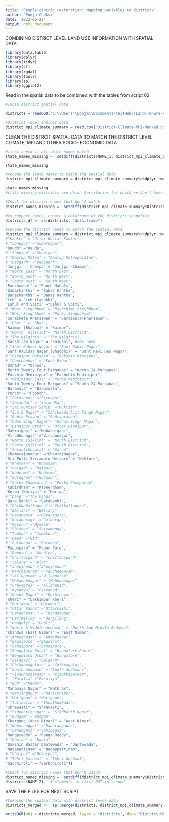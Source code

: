 ```yaml
---
title: "People-centric restoration: Mapping variables to districts"
author: "Pooja Choksi"
date: '2022-06-22'
output: html_document
---
```


COMBINING DISTRICT LEVEL LAND USE INFORMATION WITH SPATIAL DATA

```r

library(data.table)
library(dplyr)
library(tidyr)
library(sf)
library(rgdal)
library(tools)
library(sp)
library(ggplot2)

```

Read in the spatial data to be combined with the tables from script 02.

```r

#India district spatial data

districts = readOGR("C:\\Users\\pooja\\Documents\\GitHub\\Land-Tenure-Restoration-Potential\\Land-Tenure-Restoration-Potential\\Census2011-District-Shapefiles\\IND_adm2.shp")

#District level indices data 
district_mpi_climate_summary = read.csv("District-Climate-MPI-Ranked.csv")

```

CLEAN THE DISTRCIT SPATIAL DATA TO MATCH THE DISTRICT LEVEL CLIMATE, MPI AND OTHER SOCIO- ECONOMIC DATA 

```r

#first check if all state names match 
state_names_missing =  setdiff(districts$NAME_1, district_mpi_climate_summary$State)   # elements in first NOT in second

state_names_missing

#recode the state names to match the spatial data 
district_mpi_climate_summary = district_mpi_climate_summary%>%dplyr::mutate(State = recode(State, "Jammu And Kashmir" ="Jammu and Kashmir"))

state_names_missing 
#still missing districts are Union territories for which we don't have climate vulnerability data

#Check for district names that don't match
district_names_missing =  setdiff(district_mpi_climate_summary$District_Name, districts$NAME_2)   # elements in first NOT in second

#to compare names, create a dataframe of the districts shapefile
districts_df <- as(districts, "data.frame")

#recode the district names to match the spatial data 
district_mpi_climate_summary = district_mpi_climate_summary%>%dplyr::mutate(District_Name = recode(District_Name, 
#"Kanker" = "Uttar Bastar Kanker",
# "Sonepur" ="Subarnapur",
"Baudh" ="Bauda",
# "Shopian" ="Shupiyan",
# "Kamrup Metro" = "Kamrup Metropolitan",
# "Deogarh" ="Debagarh",
"Janjgir - Champa" = "Janjgir-Champa",
# "North_East" = "North East",
# "North_West" = "North West",
# "South_West" = "South West",
"Panchmahal" = "Panch Mahals",
"Sabarkantha" = "Sabar Kantha",
"Banaskantha" = "Banas Kantha",
"Leh" = "Leh (Ladakh)", 
"Lahul And Spiti" ="Lahul & Spiti",
# "West Singhbhum" = "Pashchimi Singhbhum",
# "West Singhbhum" = "Purbi Singhbhum",   
"Saraikela Kharsawan" = "Saraikela-kharsawan", 
# "Dhar " = "Dhar", 
"Kaimur (Bhabua)" = "Kaimur",
# "North  District"= "North District",
# "The_Nilgiris" = "The Nilgiris", 
"Kanshiram Nagar" = "Kasganj", #new name 
# "Sant Kabeer Nagar" = "Sant Kabir Nagar",
"Sant Ravidas Nagar (Bhadohi)" = "Sant Ravi Das Nagar",
# "Dinajpur Dakshin" = "Dakshin Dinajpur", 
# "Coochbehar" = "Koch Bihar",
"Dohad" = "Dahod",
"North Twenty Four Parganas" = "North 24 Parganas",
"Paschim Medinipur" = "Pashchim Medinipur",
# "Medinipur East" = "Purba Medinipur", 
"South Twenty Four Parganas" = "South 24 Parganas",
"Baramula" = "Baramulla",
"Punch" = "Poonch",
# "Ferozepur" ="Firozpur",
# "Jalandar" = "Jalandhar",
# "Sri Muktsar Sahib" ="Muktsar",
# "S.A.S Nagar" = "Sahibzada Ajit Singh Nagar",
# "Rudra Prayag" = "Rudraprayag",
# "Udam Singh Nagar"= "Udham Singh Nagar",
# "Dinajpur Uttar" = "Uttar Dinajpur", 
"Mahrajganj" = "Maharajganj",
"Virudhunagar" ="Virudunagar",
# "North (Sikkim)" = "North District",
# "South (Sikkim)" = "South District",
# "Saran(chhapra)" = "Saran",
"Chamarajanagar" ="Chamrajnagar",
"Sri Potti Sriramulu Nellore" = "Nellore",
# "Khamman" = "Khammam",
# "Raigad" = "Raigarh",
# "Koderma" = "Kodarma",
# "Gurugram" ="Gurgaon",
# "Purbi Champaran" = "Purba Champaran", 
"Kabirdham" = "Kabeerdham",
"Korea (Koriya)" = "Koriya",
# "Dang" ="The Dangs",
"Bara Banki" = "Barabanki",
# "Chikkaballapura" ="Chikballapura",
# "Ballari" = "Bellary",
# "Davangere" ="Davanagere",
# "Kalaburagi" ="Gulbarga",
# "Mysuru" ="Mysore",
# "Shimoga" = "Shivamogga",
# "Tumkur" = "Tumakuru",
# "Beed" ="Bid",
# "Buldhana" = "Buldana",
"Papumpare" = "Papum Pare",
# "Gondia" = "Gondiya",
# "Chittorgarh" = "Chittaurgarh",
# "Jalore" ="Jalor",
# "Jhunjhunu" ="Jhunjhunun",
# "Kanchipuram" ="Kancheepuram",
# "Villupuram" ="Viluppuram",
# "Mahabubnagar" = "Mahbubnagar",
# "Prayagraj" = "Allahabad",
# "Ayodhya" = "Faizabad",
# "Kushi Nagar" = "Kushinagar",
"Kheri" = "Lakhimpur Kheri",
# "Haridwar" = "Hardwar",
# "Uttar Kashi" ="Uttarkashi",
# "Barddhaman " = "Barddhaman",
# "Darjeeling" = "Darjiling",
# "Hooghly" = "Hugli",
# "North & Middle Andaman" = "North And Middle Andaman",
"Khandwa (East Nimar)" = "East Nimar", 
# "Ahmednagar" = "Ahmadnagar", 
# "Bagalkote" ="Bagalkot", 
# "Bandipora" ="Bandipore", 
# "Bengaluru Rural" = "Bangalore Rural",
# "Bengaluru Urban" = "Bangalore",
# "Belagavi" = "Belgaum",
# "Chikkamagaluru" = "Chikmagalur", 
# "South Andaman" = "South Andamans", 
# "Visakhapatanam" = "Visakhapatnam",
#  "Purulia" ="Puruliya",
# "Nuh" ="Mewat",
"Mahamaya Nagar" = "Hathras",
# "Narsinghpur" ="Narsimhapur",
# "Marigaon" = "Morigaon", 
# "Tuticorin" = "Thoothukkudi",
"Shrawasti" = "Shravasti",
# "Siddharthnagar" = "Siddharth Nagar",
# "Budgam" ="Badgam", 
"Khargone (West Nimar)" = "West Nimar", 
# "Nabarangpur" ="Nabarangapur",
# "Sahebganj" ="Sahibganj",
"Rangareddy" = "Ranga Reddy",
# "Howrah" = "Haora",
"Dakshin Bastar Dantewada" = "Dantewada",
"Nagapattinam" = "Nagappattinam",
# "Dholpur" ="Dhaulpur",
# "Tehri_Garhwal" = "Tehri Garhwal",
"Gadchiroli" = "Garhchiroli"))

#Check for district names that don't match
district_names_missing =  setdiff(district_mpi_climate_summary$District_Name,
districts$NAME_2)   # elements in first NOT in second

```

SAVE THE FILES FOR NEXT SCRIPT

```r

#Combine the spatial data with district level data
districts_merged <-  sp::merge(districts, district_mpi_climate_summary, by.x = c("NAME_2", "NAME_1"),by.y = c("District_Name", "State"),duplicateGeoms = T)

writeOGR(obj = districts_merged, layer = "districts", dsn= "District-MPI-Climate-Pop-Merged-V3.shp", driver = "ESRI Shapefile")

```

